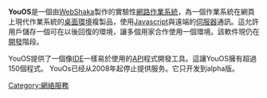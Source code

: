 {{Infobox_Software
| name = YouOS
| logo = [[File:Youos1.gif|150px]]
| screenshot = [[File:Youos-screen.png|250px]]<!-- Do not change unless you have read "Wikipedia:Software_screenshots"! -->
| caption = YouOS的屏幕截圖
| developer = [http://www.youos.com/html/static/team.html YouOS Team]
| latest_release_version = 0.11
| genre = [[網頁程式|網頁程式]]
| license = [http://www.youos.com/html/static/policy.html 政策]
| website = [http://www.youos.com YouOS官方網站]
}}
'''YouOS'''是一個由[[WebShaka|WebShaka]]製作的實驗性[[網路作業系統|網路作業系統]]，為一個作業系統在網頁上現代作業系統的[[桌面環境|桌面環境]]複製品，使用[[Javascript|Javascript]]與遠端的[[伺服器|伺服器]]通訊。這允許用戶儲存一個可在以後回復的環境，讓多個用家合作使用一個環境。該軟件現仍在[[開發|開發]]階段。

YouOS提供了一個像[[IDE|IDE]]一樣易於使用的[[API|API]]程式開發工具。這讓YouOS擁有超過150個程式。
YouOs已经从2008年起停止提供服务。它只开发到alpha版。
{{website-stub}}

[[Category:網絡服務|Category:網絡服務]]